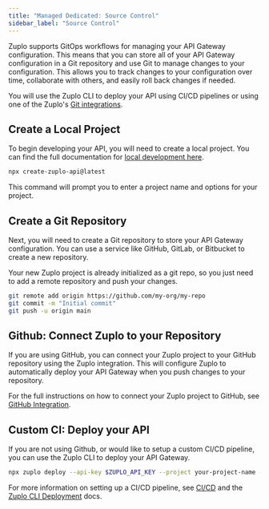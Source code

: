 ```yaml
---
title: "Managed Dedicated: Source Control"
sidebar_label: "Source Control"
---
```


Zuplo supports GitOps workflows for managing your API Gateway configuration.
This means that you can store all of your API Gateway configuration in a Git
repository and use Git to manage changes to your configuration. This allows you
to track changes to your configuration over time, collaborate with others, and
easily roll back changes if needed.

You will use the Zuplo CLI to deploy your API using CI/CD pipelines or using one
of the Zuplo's [Git integrations](../articles/source-control.mdx).

## Create a Local Project

To begin developing your API, you will need to create a local project. You can
find the full documentation for
[local development here](../articles/local-development.mdx).

```bash
npx create-zuplo-api@latest
```

This command will prompt you to enter a project name and options for your
project.

## Create a Git Repository

Next, you will need to create a Git repository to store your API Gateway
configuration. You can use a service like GitHub, GitLab, or Bitbucket to create
a new repository.

Your new Zuplo project is already initialized as a git repo, so you just need to
add a remote repository and push your changes.

```bash
git remote add origin https://github.com/my-org/my-repo
git commit -m "Initial commit"
git push -u origin main
```

## Github: Connect Zuplo to your Repository

If you are using GitHub, you can connect your Zuplo project to your GitHub
repository using the Zuplo integration. This will configure Zuplo to
automatically deploy your API Gateway when you push changes to your repository.

For the full instructions on how to connect your Zuplo project to GitHub, see
[GitHub Integration](../articles/source-control-setup-github.mdx).

## Custom CI: Deploy your API

If you are not using Github, or would like to setup a custom CI/CD pipeline, you
can use the Zuplo CLI to deploy your API Gateway.

```bash
npx zuplo deploy --api-key $ZUPLO_API_KEY --project your-project-name --environment my-env
```

For more information on setting up a CI/CD pipeline, see
[CI/CD](../articles/custom-ci-cd.mdx) and the
[Zuplo CLI Deployment](../cli/deployments.mdx) docs.
